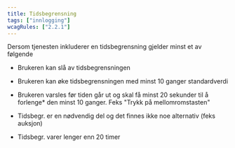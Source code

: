 ```yaml
---
title: Tidsbegrensning
tags: ["innlogging"]
wcagRules: ["2.2.1"]
---
```


Dersom tjenesten inkluderer en tidsbegrensning gjelder minst et av følgende

-   Brukeren kan slå av tidsbegrensningen

-   Brukeren kan øke tidsbegrensningen med minst 10 ganger standardverdi

-   Brukeren varsles før tiden går ut og skal få minst 20 sekunder til å forlenge\* den minst 10 ganger. Feks "Trykk på mellomromstasten"

-   Tidsbegr. er en nødvendig del og det finnes ikke noe alternativ (feks auksjon)

-   Tidsbegr. varer lenger enn 20 timer
